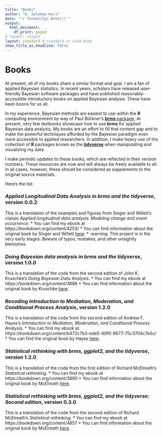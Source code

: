 ```yaml
---
title: "Books"
author: "A. Solomon Kurz"
date: "`r format(Sys.Date())`"
output:
  html_document:
    df_print: paged
# layout: single
layout: standard # standard or wide-body
show_title_as_headline: false
---
```


# Books

At present, all of my books share a similar format and goal. I am a fan of applied Bayesian statistics. In recent years, scholars have released user-friendly Bayesian software packages and have published reasonably-accessible introductory books on applied Bayesian analysis. These have been boons for us all.

In my experience, Bayesian methods are easiest to use within the **R** computing environment by way of Paul Bürkner's [**brms** package](https://github.com/paul-buerkner/brms). At present, very few textbooks showcase how to use **brms** for applied Bayesian data analysis. My books are an effort to fill that content gap and to make the powerful techniques afforded by the Bayesian paradigm even more accessible to applied researchers. In addition, I make heavy use of the collection of **R** packages known as the [**tidyverse**](https://www.tidyverse.org) when manipulating and visualizing my data.

I make periodic updates to these books, which are reflected in their version numbers. These resources are now and will always be freely available to all. In all cases, however, these should be considered as supplements to the original source materials.

Here's the list:

### *Applied Longitudinal Data Analysis in brms and the tidyverse*, version 0.0.2

This is a translation of the examples and figures from Singer and Willett's classic *Applied longitudinal data analysis: Modeling change and event occurrence*. 
* You can find my ebook at https://bookdown.org/content/4253/
* You can find information about the original book by Singer and Willett [here](https://www.oxfordscholarship.com/view/10.1093/acprof:oso/9780195152968.001.0001/acprof-9780195152968).
* :warning: This project is in the very early stages. Beware of typos, mistakes, and other unsightly blemishes.

### *Doing Bayesian data analysis in brms and the tidyverse*, version 1.0.0

This is a translation of the code from the second edition of John K. Kruschke's *Doing Bayesian Data Analysis*.
* You can find my ebook at https://bookdown.org/content/3686
* You can find information about the original book by Kruschke [here](https://sites.google.com/site/doingbayesiandataanalysis/).

### *Recoding Introduction to Mediation, Moderation, and Conditional Process Analysis*, version 1.2.0

This is a translation of the code from the second edition of Andrew F. Hayes's *Introduction to Mediation, Moderation, and Conditional Process Analysis*.
* You can find my ebook at https://bookdown.org/content/b472c7b3-ede5-40f0-9677-75c3704c7e5c/
*  You can find the original book by Hayes [here](http://afhayes.com/introduction-to-mediation-moderation-and-conditional-process-analysis.html).
  
### *Statistical rethinking with brms, ggplot2, and the tidyverse*, version 1.2.0

This is a translation of the code from the first edition of Richard McElreath's *Statistical rethinking*.
* You can find my ebook at https://bookdown.org/content/3890
* You can find information about the original book by McElreath [here](http://xcelab.net/rm/statistical-rethinking/).

### *Statistical rethinking with brms, ggplot2, and the tidyverse: Second edition*, version 0.3.0

This is a translation of the code from the second edition of Richard McElreath's *Statistical rethinking*.
* You can find my ebook at https://bookdown.org/content/4857
* You can find information about the original book by McElreath [here](http://xcelab.net/rm/statistical-rethinking/).

